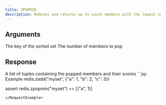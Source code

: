 ```yaml
---
title: ZPOPMIN
description: Removes and returns up to count members with the lowest scores in the sorted set stored at key.
---
```


## Arguments 

<ParamField body="key" type="str" required>
  The key of the sorted set
</ParamField>

<ParamField body="count" type="int">
  The number of members to pop
</ParamField>

## Response

<ResponseField type="List[Tuple[str, float]]">
  A list of tuples containing the popped members and their scores
</ResponseField>

<RequestExample>
```py Example
redis.zadd("myset", {"a": 1, "b": 2, "c": 3})

assert redis.zpopmin("myset") == [("a", 1)]
```
</RequestExample>
